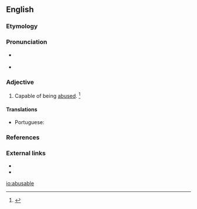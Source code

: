 ==English==

===Etymology===
{{suffix|abuse|able|lang=en}}

===Pronunciation===
* {{a|RP}} {{IPA|/əˈbjuː.zə.bl̩/|lang=en}}
* {{a|US}} {{IPA|/əˈbju.zə.bl̩/|lang=en}}

===Adjective===
{{en-adj}}

# Capable of being [[abuse]]d. {{defdate|First attested in the mid 17<sup>th</sup> century.}}<ref name=SOED>{{R:SOED5|page=10}}</ref>

====Translations====
{{trans-top|capable of being abused}}
* Portuguese: {{t|pt|abusável}}
{{trans-mid}}
{{trans-bottom}}

===References===
<references/>

===External links===
* {{R:Webster 1913}}
* {{R:Century 1911}}

[[io:abusable]]